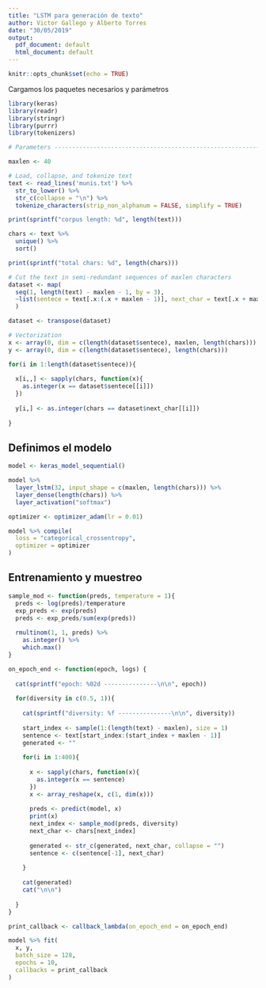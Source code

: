 ```yaml
---
title: "LSTM para generación de texto"
author: Victor Gallego y Alberto Torres
date: "30/05/2019"
output:
  pdf_document: default
  html_document: default
---
```


```r
knitr::opts_chunk$set(echo = TRUE)
```

Cargamos los paquetes necesarios y parámetros
```r
library(keras)
library(readr)
library(stringr)
library(purrr)
library(tokenizers)

# Parameters --------------------------------------------------------------

maxlen <- 40
```

```r

# Load, collapse, and tokenize text
text <- read_lines('munis.txt') %>%
  str_to_lower() %>%
  str_c(collapse = "\n") %>%
  tokenize_characters(strip_non_alphanum = FALSE, simplify = TRUE)

print(sprintf("corpus length: %d", length(text)))

chars <- text %>%
  unique() %>%
  sort()

print(sprintf("total chars: %d", length(chars)))  

# Cut the text in semi-redundant sequences of maxlen characters
dataset <- map(
  seq(1, length(text) - maxlen - 1, by = 3), 
  ~list(sentece = text[.x:(.x + maxlen - 1)], next_char = text[.x + maxlen])
  )

dataset <- transpose(dataset)

# Vectorization
x <- array(0, dim = c(length(dataset$sentece), maxlen, length(chars)))
y <- array(0, dim = c(length(dataset$sentece), length(chars)))

for(i in 1:length(dataset$sentece)){
  
  x[i,,] <- sapply(chars, function(x){
    as.integer(x == dataset$sentece[[i]])
  })
  
  y[i,] <- as.integer(chars == dataset$next_char[[i]])
  
}
```

## Definimos el modelo

```r
model <- keras_model_sequential()

model %>%
  layer_lstm(32, input_shape = c(maxlen, length(chars))) %>%
  layer_dense(length(chars)) %>%
  layer_activation("softmax")

optimizer <- optimizer_adam(lr = 0.01)

model %>% compile(
  loss = "categorical_crossentropy", 
  optimizer = optimizer
)
```

## Entrenamiento y muestreo

```r

sample_mod <- function(preds, temperature = 1){
  preds <- log(preds)/temperature
  exp_preds <- exp(preds)
  preds <- exp_preds/sum(exp(preds))
  
  rmultinom(1, 1, preds) %>% 
    as.integer() %>%
    which.max()
}

on_epoch_end <- function(epoch, logs) {
  
  cat(sprintf("epoch: %02d ---------------\n\n", epoch))
  
  for(diversity in c(0.5, 1)){
    
    cat(sprintf("diversity: %f ---------------\n\n", diversity))
    
    start_index <- sample(1:(length(text) - maxlen), size = 1)
    sentence <- text[start_index:(start_index + maxlen - 1)]
    generated <- ""
    
    for(i in 1:400){
      
      x <- sapply(chars, function(x){
        as.integer(x == sentence)
      })
      x <- array_reshape(x, c(1, dim(x)))
      
      preds <- predict(model, x)
      print(x)
      next_index <- sample_mod(preds, diversity)
      next_char <- chars[next_index]
      
      generated <- str_c(generated, next_char, collapse = "")
      sentence <- c(sentence[-1], next_char)
      
    }
    
    cat(generated)
    cat("\n\n")
    
  }
}

print_callback <- callback_lambda(on_epoch_end = on_epoch_end)

model %>% fit(
  x, y,
  batch_size = 128,
  epochs = 10,
  callbacks = print_callback
)
```
